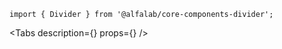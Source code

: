 


<Meta
    title='Компоненты/Divider'
    component={Divider}
/>

<!-- Canvas -->

<Story name='Divider'>
    <div>
        <div style={{height: 24, margin: '8px 0', backgroundColor: '#eeeff1'}} />
        <Divider />
        <div style={{height: 24, margin: '8px 0', backgroundColor: '#eeeff1'}} />
    </div>
</Story>

<!-- Docs -->

<ComponentHeader
    name='Divider'
    version={version}
    package='@alfalab/core-components-divider'
    stage={2}
/>

```tsx
import { Divider } from '@alfalab/core-components-divider';
```

<Tabs
    description={<Description />}
    props={<Props of={Divider} />}
/>
